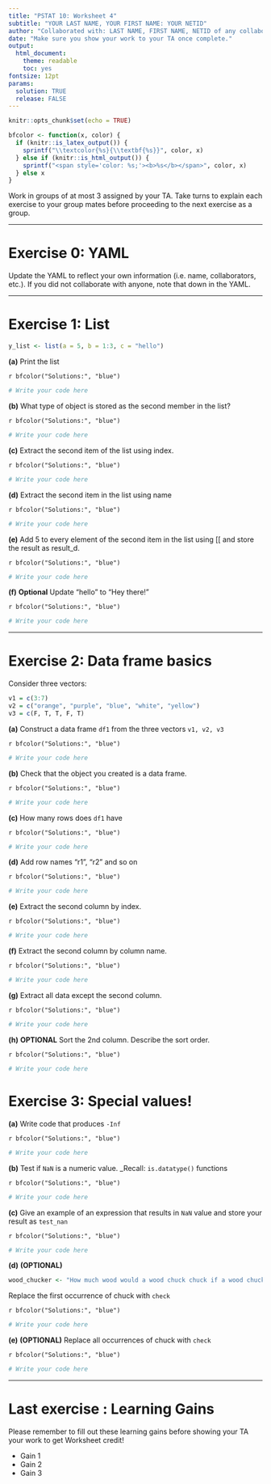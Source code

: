 ---
title: "PSTAT 10: Worksheet 4"
subtitle: "YOUR LAST NAME, YOUR FIRST NAME: YOUR NETID"
author: "Collaborated with: LAST NAME, FIRST NAME, NETID of any collaboraters"
date: "Make sure you show your work to your TA once complete."
output:
  html_document:
    theme: readable
    toc: yes
fontsize: 12pt
params:
  solution: TRUE
  release: FALSE
---

```{r setup, include=FALSE}
knitr::opts_chunk$set(echo = TRUE)
```

```{r, echo = F}
bfcolor <- function(x, color) {
  if (knitr::is_latex_output()) {
    sprintf("\\textcolor{%s}{\\textbf{%s}}", color, x)
  } else if (knitr::is_html_output()) {
    sprintf("<span style='color: %s;'><b>%s</b></span>", color, x)
  } else x
}
```

Work in groups of at most 3 assigned by your TA. Take turns to explain each exercise to your group mates before proceeding to the next exercise as a group. 

---

# Exercise 0: YAML

Update the YAML to reflect your own information (i.e. name, collaborators, etc.). If you did not collaborate with anyone, note that down in the YAML. 

---

# Exercise 1: List

```{r}
y_list <- list(a = 5, b = 1:3, c = "hello")
```

**(a)** Print the list

`r bfcolor("Solutions:", "blue")`

```{r}
# Write your code here

```



**(b)** What type of object is stored as the second member in the list?

`r bfcolor("Solutions:", "blue")`

```{r}
# Write your code here

```





**(c)** Extract the second item of the list using index.

`r bfcolor("Solutions:", "blue")`

```{r}
# Write your code here

```



**(d)** Extract the second item in the list using name

`r bfcolor("Solutions:", "blue")`

```{r}
# Write your code here

```



**(e)** Add 5 to every element of the second item in the list using [[ and store the result as result_d. 

`r bfcolor("Solutions:", "blue")`

```{r}
# Write your code here

```




**(f)** **Optional** Update "hello" to "Hey there!"

`r bfcolor("Solutions:", "blue")`

```{r}
# Write your code here

```

---

# Exercise 2: Data frame basics


Consider three vectors:
```{r}
v1 = c(3:7)
v2 = c("orange", "purple", "blue", "white", "yellow")
v3 = c(F, T, T, F, T)
```


**(a)** Construct a data frame `df1` from the three vectors `v1, v2, v3`

`r bfcolor("Solutions:", "blue")`

```{r}
# Write your code here

```





**(b)** Check that the object you created is a data frame.

`r bfcolor("Solutions:", "blue")`

```{r}
# Write your code here

```




**(c)** How many rows does `df1` have

`r bfcolor("Solutions:", "blue")`

```{r}
# Write your code here

```



**(d)** Add row names "r1", "r2" and so on

`r bfcolor("Solutions:", "blue")`

```{r}
# Write your code here

```






**(e)** Extract the second column by index.

`r bfcolor("Solutions:", "blue")`

```{r}
# Write your code here

```



**(f)** Extract the second column by column name.

`r bfcolor("Solutions:", "blue")`

```{r}
# Write your code here

```


**(g)** Extract all data except the second column.

`r bfcolor("Solutions:", "blue")`

```{r}
# Write your code here

```


**(h)** **OPTIONAL** Sort the 2nd column. Describe the sort order. 

`r bfcolor("Solutions:", "blue")`

```{r}
# Write your code here

```


# Exercise 3: Special values!

**(a)** Write code that produces `-Inf`

`r bfcolor("Solutions:", "blue")`

```{r}
# Write your code here

```



**(b)** Test if `NaN` is a numeric value. _Recall: `is.datatype()` functions

`r bfcolor("Solutions:", "blue")`

```{r}
# Write your code here

```



**(c)** Give an example of an expression that results in `NaN` value and store your result as `test_nan`

`r bfcolor("Solutions:", "blue")`

```{r}
# Write your code here

```



**(d)** **(OPTIONAL)**

```{r}
wood_chucker <- "How much wood would a wood chuck chuck if a wood chuck could chuck wood?"
```

Replace the first occurrence of chuck with `check`

`r bfcolor("Solutions:", "blue")`

```{r}
# Write your code here

```




**(e)** **(OPTIONAL)** Replace all occurrences of chuck with `check`

`r bfcolor("Solutions:", "blue")`

```{r}
# Write your code here

```



---

# Last exercise : Learning Gains

Please remember to fill out these learning gains before showing your TA your work to get Worksheet credit!

-   Gain 1
-   Gain 2
-   Gain 3
